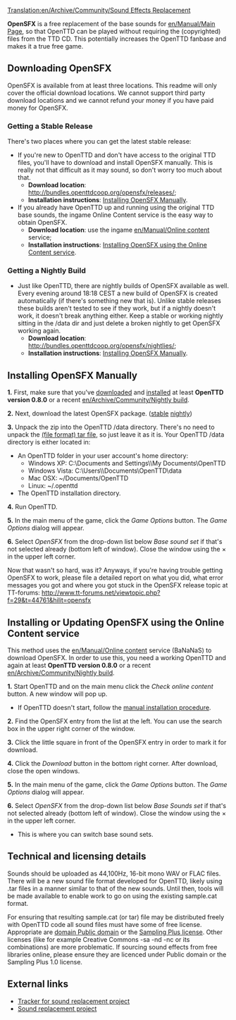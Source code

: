 [[Translation:en/Archive/Community/Sound Effects Replacement]]
{{es/Traducción|en/Archive/Community/Sound Effects Replacement|0}}

'''OpenSFX''' is a free replacement of the base sounds for [[en/Manual/Main Page]], so that OpenTTD can be  played without requiring the (copyrighted) files from the TTD CD. This potentially increases the OpenTTD fanbase and makes it a true free game.


==Downloading OpenSFX==
OpenSFX is available from at least three locations. This readme will only cover the official download locations. We cannot support third party download locations and we cannot refund your money if you have paid money for OpenSFX.

===Getting a Stable Release===
There's two places where you can get the latest stable release:
* If you're new to OpenTTD and don't have access to the original TTD files, you'll have to download and install OpenSFX manually. This is really not that difficult as it may sound, so don't worry too much about that.
** '''Download location''': http://bundles.openttdcoop.org/opensfx/releases/;
** '''Installation instructions''': [[#installing-opensfx-manually|Installing OpenSFX Manually]].
* If you already have OpenTTD up and running using the original TTD base sounds, the ingame Online Content service is the easy way to obtain OpenSFX.
** '''Download location''': use the ingame [[en/Manual/Online content]] service;
** '''Installation instructions''': [[#installing-or-updating-opensfx-using-the-online-content-service|Installing OpenSFX using the Online Content service]].

===Getting a Nightly Build===
* Just like OpenTTD, there are nightly builds of OpenSFX available as well. Every evening around 18:18 CEST a new build of OpenSFX is created automatically (if there's something new that is). Unlike stable releases these builds aren't tested to see if they work, but if a nightly doesn't work, it doesn't break anything either. Keep a stable or working nightly sitting in the /data dir and just delete a broken nightly to get OpenSFX working again.
** '''Download location''': http://bundles.openttdcoop.org/opensfx/nightlies/;
** '''Installation instructions''': [[#installing-opensfx-manually|Installing OpenSFX Manually]].


==Installing OpenSFX Manually==
'''1.''' First, make sure that you've [http://www.openttd.org/ downloaded] and [[en/Manual/Installation|installed]] at least '''OpenTTD version 0.8.0''' or a recent [[en/Archive/Community/Nightly build]].

'''2.''' Next, download the latest OpenSFX package. ([http://mz.openttdcoop.org/bundles/opensfx/releases/ stable] [http://mz.openttdcoop.org/bundles/opensfx/nightlies/ nightly])

'''3.''' Unpack the zip into the OpenTTD /data directory. There's no need to unpack the [https://www.wikipedia.org/wiki/Tar (file format) tar file], so just leave it as it is.
Your OpenTTD /data directory is either located in:
* An OpenTTD folder in your user account's home directory:
** Windows XP: C:\Documents and Settings\<username>\My Documents\OpenTTD
** Windows Vista: C:\Users\<username>\Documents\OpenTTD\data
** Mac OSX: ~/Documents/OpenTTD
** Linux:   ~/.openttd
* The OpenTTD installation directory.

'''4.''' Run OpenTTD. 

'''5.''' In the main menu of the game, click the ''Game Options'' button. The ''Game Options'' dialog will appear.

'''6.''' Select ''OpenSFX'' from the drop-down list below ''Base sound set'' if that's not selected already (bottom left of window). Close the window using the &times; in the upper left corner.

Now that wasn't so hard, was it? Anyways, if you're having trouble getting OpenSFX to work, please file a detailed report on what you did, what error messages you got and where you got stuck in the OpenSFX release topic at TT-forums: http://www.tt-forums.net/viewtopic.php?f=29&t=44761&hilit=opensfx


==Installing or Updating OpenSFX using the Online Content service==
This method uses the [[en/Manual/Online content]] service (BaNaNaS) to download OpenSFX. In order to use this, you need a working OpenTTD and again at least '''OpenTTD version 0.8.0''' or a recent [[en/Archive/Community/Nightly build]].

'''1.''' Start OpenTTD and on the main menu click the ''Check online content'' button. A new window will pop up.
* If OpenTTD doesn't start, follow the [[#installing-opensfx-manually|manual installation procedure]].

'''2.''' Find the OpenSFX entry from the list at the left. You can use the search box in the upper right corner of the window.

'''3.''' Click the little square in front of the OpenSFX entry in order to mark it for download.

'''4.''' Click the ''Download'' button in the bottom right corner. After download, close the open windows.

'''5.''' In the main menu of the game, click the ''Game Options'' button. The ''Game Options'' dialog will appear.

'''6.''' Select ''OpenSFX'' from the drop-down list below ''Base Sounds set'' if that's not selected already (bottom left of window). Close the window using the &times; in the upper left corner.
* This is where you can switch base sound sets.


==Technical and licensing details==

Sounds should be uploaded as 44,100Hz, 16-bit mono WAV or FLAC files. There will be a new sound file format developed for OpenTTD, likely using .tar files in a manner similar to that of the new sounds. Until then, tools will be made available to enable work to go on using the existing sample.cat format.

For ensuring that resulting sample.cat (or tar) file may be distributed freely with OpenTTD code all sound files must have some of free license. Appropriate are [https://www.wikipedia.org/wiki/Public domain Public domain] or the [http://creativecommons.org/licenses/sampling+/1.0/ Sampling Plus license]. Other licenses (like for example Creative Commons -sa -nd -nc or its combinations) are more problematic. If sourcing sound effects from free libraries online, please ensure they are licenced under Public domain or the Sampling Plus 1.0 license.

== External links ==
* [http://dev.openttdcoop.org/projects/opensfx Tracker for sound replacement project]
* [http://www.tt-forums.net/viewtopic.php?f=29&t=44761 Sound replacement project]

